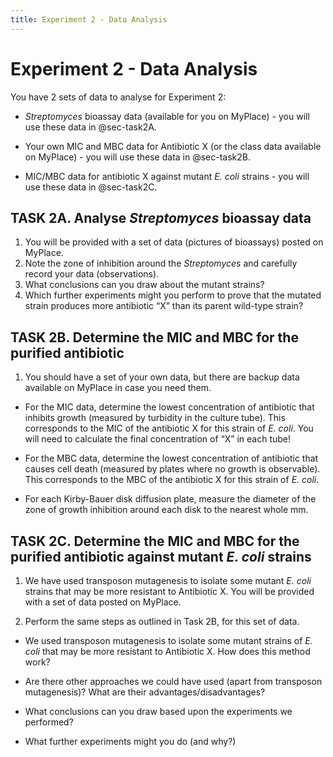 ```yaml
---
title: Experiment 2 - Data Analysis
---
```


# Experiment 2 - Data Analysis {#sec-data2}

You have 2 sets of data to analyse for Experiment 2:

*	*Streptomyces* bioassay data (available for you on MyPlace) - you will use these data in @sec-task2A.

*	Your own MIC and MBC data for Antibiotic X (or the class data available on MyPlace) - you will use these data in @sec-task2B.

*	MIC/MBC data for antibiotic X against mutant *E. coli* strains - you will use these data in @sec-task2C.


## TASK 2A. Analyse *Streptomyces* bioassay data {#sec-task2A}
1.	You will be provided with a set of data (pictures of bioassays) posted on MyPlace.
2.	Note the zone of inhibition around the *Streptomyces* and carefully record your data (observations).
3.	What conclusions can you draw about the mutant strains?
4.	Which further experiments might you perform to prove that the mutated strain produces more antibiotic “X” than its parent wild-type strain?

## TASK 2B. Determine the MIC and MBC for the purified antibiotic {#sec-task2B}

1.	You should have a set of your own data, but there are backup data available on MyPlace in case you need them.

*	For the MIC data, determine the lowest concentration of antibiotic that inhibits growth (measured by turbidity in the culture tube). This corresponds to the MIC of the antibiotic X for this strain of *E. coli*. You will need to calculate the final concentration of “X” in each tube!

*	For the MBC data, determine the lowest concentration of antibiotic that causes cell death (measured by plates where no growth is observable). This corresponds to the MBC of the antibiotic X for this strain of *E. coli*.

*	For each Kirby-Bauer disk diffusion plate, measure the diameter of the zone of growth inhibition around each disk to the nearest whole mm. 

## TASK 2C. Determine the MIC and MBC for the purified antibiotic against mutant *E. coli* strains {#sec-task2C}

1.	We have used transposon mutagenesis to isolate some mutant *E. coli* strains that may be more resistant to Antibiotic X. You will be provided with a set of data posted on MyPlace.

2.	Perform the same steps as outlined in Task 2B, for this set of data.

::: {.callout-discussion title="Experiment 2 - Discussion questions"}

* We used transposon mutagenesis to isolate some mutant strains of *E. coli* that may be more resistant to Antibiotic X. How does this method work? 

*	Are there other approaches we could have used (apart from transposon mutagenesis)? What are their advantages/disadvantages?

* What conclusions can you draw based upon the experiments we performed?

* What further experiments might you do (and why?)

:::
